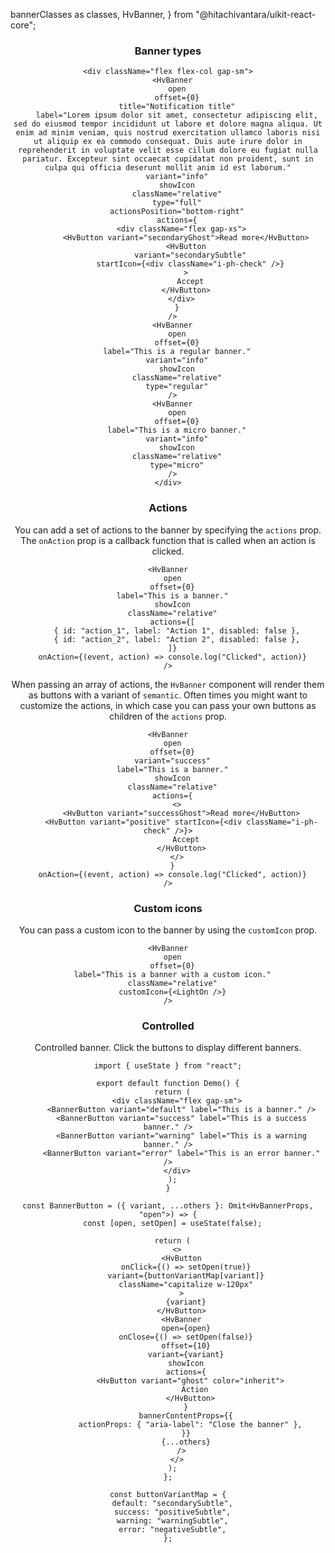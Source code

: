   bannerClasses as classes,
  HvBanner,
} from "@hitachivantara/uikit-react-core";


<Header
  params={{ name: "Banner", classes, subComponents: ["BannerContent"] }}
  Component={HvBanner}
  componentName="HvBanner"
  controls={{
    label: { defaultValue: "This is a success message." },
    variant: { defaultValue: "success" },
    type: { defaultValue: "regular" },
    showIcon: { defaultValue: true },
    open: { defaultValue: true },
  }}
  componentProps={{
    style: { position: "relative", top: 0 },
  }}
/>

### Banner types

```tsx live
<div className="flex flex-col gap-sm">
  <HvBanner
    open
    offset={0}
    title="Notification title"
    label="Lorem ipsum dolor sit amet, consectetur adipiscing elit, sed do eiusmod tempor incididunt ut labore et dolore magna aliqua. Ut enim ad minim veniam, quis nostrud exercitation ullamco laboris nisi ut aliquip ex ea commodo consequat. Duis aute irure dolor in reprehenderit in voluptate velit esse cillum dolore eu fugiat nulla pariatur. Excepteur sint occaecat cupidatat non proident, sunt in culpa qui officia deserunt mollit anim id est laborum."
    variant="info"
    showIcon
    className="relative"
    type="full"
    actionsPosition="bottom-right"
    actions={
      <div className="flex gap-xs">
        <HvButton variant="secondaryGhost">Read more</HvButton>
        <HvButton
          variant="secondarySubtle"
          startIcon={<div className="i-ph-check" />}
        >
          Accept
        </HvButton>
      </div>
    }
  />
  <HvBanner
    open
    offset={0}
    label="This is a regular banner."
    variant="info"
    showIcon
    className="relative"
    type="regular"
  />
  <HvBanner
    open
    offset={0}
    label="This is a micro banner."
    variant="info"
    showIcon
    className="relative"
    type="micro"
  />
</div>
```

### Actions

You can add a set of actions to the banner by specifying the `actions` prop. The `onAction` prop is a callback function that is called when an action is clicked.

```tsx live
<HvBanner
  open
  offset={0}
  label="This is a banner."
  showIcon
  className="relative"
  actions={[
    { id: "action_1", label: "Action 1", disabled: false },
    { id: "action_2", label: "Action 2", disabled: false },
  ]}
  onAction={(event, action) => console.log("Clicked", action)}
/>
```

When passing an array of actions, the `HvBanner` component will render them as buttons with a variant of `semantic`. Often times
you might want to customize the actions, in which case you can pass your own buttons as children of the `actions` prop.

```tsx live
<HvBanner
  open
  offset={0}
  variant="success"
  label="This is a banner."
  showIcon
  className="relative"
  actions={
    <>
      <HvButton variant="successGhost">Read more</HvButton>
      <HvButton variant="positive" startIcon={<div className="i-ph-check" />}>
        Accept
      </HvButton>
    </>
  }
  onAction={(event, action) => console.log("Clicked", action)}
/>
```

### Custom icons

You can pass a custom icon to the banner by using the `customIcon` prop.

```tsx live
<HvBanner
  open
  offset={0}
  label="This is a banner with a custom icon."
  className="relative"
  customIcon={<LightOn />}
/>
```

### Controlled

Controlled banner. Click the buttons to display different banners.

```tsx live
import { useState } from "react";

export default function Demo() {
  return (
    <div className="flex gap-sm">
      <BannerButton variant="default" label="This is a banner." />
      <BannerButton variant="success" label="This is a success banner." />
      <BannerButton variant="warning" label="This is a warning banner." />
      <BannerButton variant="error" label="This is an error banner." />
    </div>
  );
}

const BannerButton = ({ variant, ...others }: Omit<HvBannerProps, "open">) => {
  const [open, setOpen] = useState(false);

  return (
    <>
      <HvButton
        onClick={() => setOpen(true)}
        variant={buttonVariantMap[variant]}
        className="capitalize w-120px"
      >
        {variant}
      </HvButton>
      <HvBanner
        open={open}
        onClose={() => setOpen(false)}
        offset={10}
        variant={variant}
        showIcon
        actions={
          <HvButton variant="ghost" color="inherit">
            Action
          </HvButton>
        }
        bannerContentProps={{
          actionProps: { "aria-label": "Close the banner" },
        }}
        {...others}
      />
    </>
  );
};

const buttonVariantMap = {
  default: "secondarySubtle",
  success: "positiveSubtle",
  warning: "warningSubtle",
  error: "negativeSubtle",
};
```
